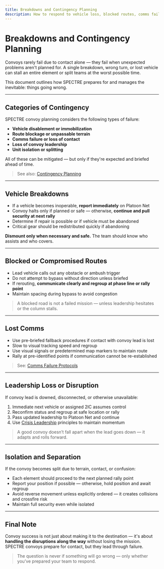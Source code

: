 ```yaml
---
title: Breakdowns and Contingency Planning
description: How to respond to vehicle loss, blocked routes, comms failure, and leadership disruption during convoy operations.
---
```


# Breakdowns and Contingency Planning

Convoys rarely fail due to contact alone — they fail when unexpected problems aren't planned for. A single breakdown, wrong turn, or lost vehicle can stall an entire element or split teams at the worst possible time.

This document outlines how SPECTRE prepares for and manages the inevitable: things going wrong.

---

## Categories of Contingency

SPECTRE convoy planning considers the following types of failure:

- **Vehicle disablement or immobilization**
- **Route blockage or unpassable terrain**
- **Comms failure or loss of contact**
- **Loss of convoy leadership**
- **Unit isolation or splitting**

All of these can be mitigated — but only if they're expected and briefed ahead of time.

> See also: [Contingency Planning](/sop/mission-planning/contingencies-and-backups)

---

## Vehicle Breakdowns

- If a vehicle becomes inoperable, **report immediately** on Platoon Net
- Convoy halts only if planned or safe — otherwise, **continue and pull security at next rally**
- Determine if repair is possible or if vehicle must be abandoned
- Critical gear should be redistributed quickly if abandoning

**Dismount only when necessary and safe.** The team should know who assists and who covers.

---

## Blocked or Compromised Routes

- Lead vehicle calls out any obstacle or ambush trigger
- Do not attempt to bypass without direction unless briefed
- If rerouting, **communicate clearly and regroup at phase line or rally point**
- Maintain spacing during bypass to avoid congestion

> A blocked road is not a failed mission — unless leadership hesitates or the column stalls.

---

## Lost Comms

- Use pre-briefed fallback procedures if contact with convoy lead is lost
- Slow to visual tracking speed and regroup
- Use visual signals or predetermined map markers to maintain route
- Rally at pre-identified points if communication cannot be re-established

> See: [Comms Failure Protocols](/sop/communications/advanced-coordination/comms-failure-protocols)

---

## Leadership Loss or Disruption

If convoy lead is downed, disconnected, or otherwise unavailable:

1. Immediate next vehicle or assigned 2IC assumes control
2. Reconfirm status and regroup at safe location or rally
3. Pass updated leadership to Platoon Net and continue
4. Use [Crisis Leadership](/sop/leadership/crisis-leadership) principles to maintain momentum

> A good convoy doesn’t fall apart when the lead goes down — it adapts and rolls forward.

---

## Isolation and Separation

If the convoy becomes split due to terrain, contact, or confusion:

- Each element should proceed to the next planned rally point
- Report your position if possible — otherwise, hold position and await regroup
- Avoid reverse movement unless explicitly ordered — it creates collisions and crossfire risk
- Maintain full security even while isolated

---

## Final Note

Convoy success is not just about making it to the destination — it's about **handling the disruptions along the way** without losing the mission. SPECTRE convoys prepare for contact, but they lead through failure.

> The question is never if something will go wrong — only whether you’ve prepared your team to respond.
